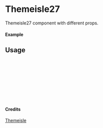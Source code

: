 
<Meta of={Themeisle27} title="Themeisle/Themeisle27" />

# Themeisle27

Themeisle27 component with different props.

#### Example

<Canvas of={Themeisle27.Primary} />

## Usage

```ts
import { Themeisle27 } from "yadl-ui";

const Example = () => {
  return (
      <Themeisle27 />
  );
};

export default Example;
```

#### Credits
[Themeisle](https://themeisle.com/illustrations/)
